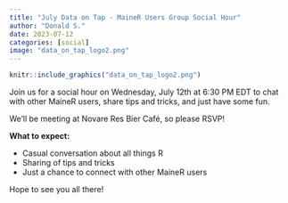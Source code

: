 ```yaml
---
title: "July Data on Tap - MaineR Users Group Social Hour"
author: "Donald S."
date: 2023-07-12
categories: [social]
image: "data_on_tap_logo2.png"
---
```


```r

knitr::include_graphics("data_on_tap_logo2.png")

```

Join us for a social hour on Wednesday, July 12th at 6:30 PM EDT to chat with other MaineR users, share tips and tricks, and just have some fun.

We'll be meeting at Novare Res Bier Café, so please RSVP!

**What to expect:**

+ Casual conversation about all things R
+ Sharing of tips and tricks
+ Just a chance to connect with other MaineR users

Hope to see you all there!

